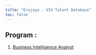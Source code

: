 ```yaml
---
title: "Erajaya - VIX Talent Database"
toc: false
---
```


## Program :

1.  [Business Intelligence Analyst](https://bank-muamalat-vix-talent-database.netlify.app/bi.html "Business Intelligence Analyst")
